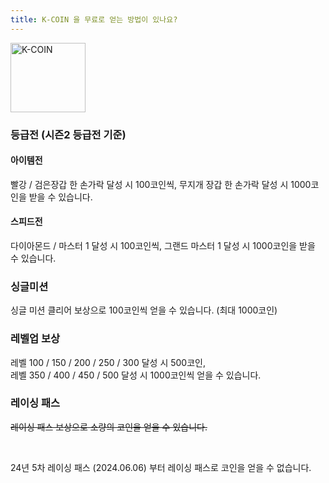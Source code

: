 ```yaml
---
title: K-COIN 을 무료로 얻는 방법이 있나요?
---
```


<Img width="120" height="111" alt="K-COIN" src="/images/goods/img-kcoin.webp"/>

### 등급전 (시즌2 등급전 기준)

#### 아이템전

빨강 / 검은장갑 한 손가락 달성 시 100코인씩, 무지개 장갑 한 손가락 달성 시 1000코인을 받을 수 있습니다.

#### 스피드전

다이아몬드 / 마스터 1 달성 시 100코인씩, 그랜드 마스터 1 달성 시 1000코인을 받을 수 있습니다.

### 싱글미션 

싱글 미션 클리어 보상으로 100코인씩 얻을 수 있습니다. (최대 1000코인)

### 레벨업 보상

레벨 100 / 150 / 200 / 250 / 300 달성 시 500코인, <br/> 
레벨 350 / 400 / 450 / 500 달성 시 1000코인씩 얻을 수 있습니다.

### 레이싱 패스

<s>레이싱 패스 보상으로 소량의 코인을 얻을 수 있습니다.</s>

<br/>

24년 5차 레이싱 패스 (2024.06.06) 부터 레이싱 패스로 코인을 얻을 수 없습니다.